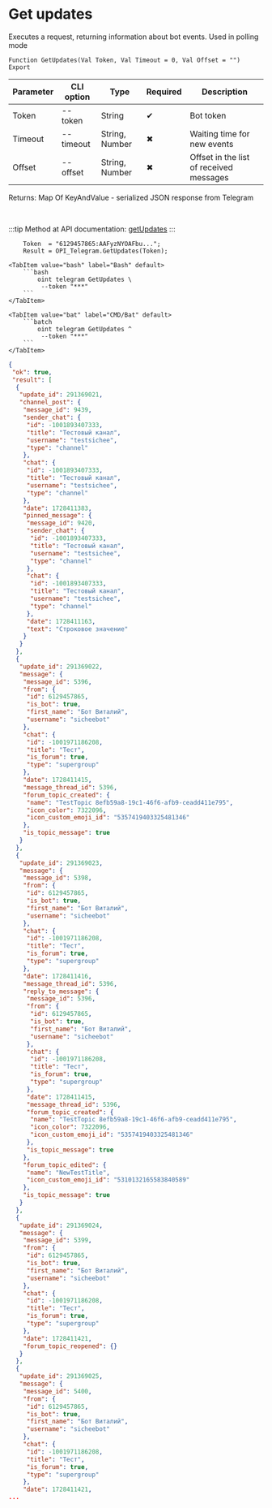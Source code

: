 ﻿---
sidebar_position: 2
description: Get updates and other functions to work with Telegram in the Open Integration Package, a free open-source integration library for 1C:Enterprise 8, OneScript and CLI
keywords: [1C, 1С, 1С:Enterprise, 1С:Enterprise 8.3, API, Integration, Services, Exchange, OneScript, CLI, Telegram]
---


# Get updates
 Executes a request, returning information about bot events. Used in polling mode



`Function GetUpdates(Val Token, Val Timeout = 0, Val Offset = "") Export`

  | Parameter | CLI option | Type | Required | Description |
  |-|-|-|-|-|
  | Token | --token | String | &#x2714; | Bot token |
  | Timeout | --timeout | String, Number | &#x2716; | Waiting time for new events |
  | Offset | --offset | String, Number | &#x2716; | Offset in the list of received messages |

  
  Returns:  Map Of KeyAndValue - serialized JSON response from Telegram

<br/>

:::tip
Method at API documentation: [getUpdates](https://core.telegram.org/bots/api#getupdates)
:::
<br/>


```bsl title="1C:Enterprise/OneScript code example"
    Token  = "6129457865:AAFyzNYOAFbu...";
    Result = OPI_Telegram.GetUpdates(Token);
```
 

 <Tabs>
  
    <TabItem value="bash" label="Bash" default>
        ```bash
            oint telegram GetUpdates \
             --token "***"
        ```
    </TabItem>
  
    <TabItem value="bat" label="CMD/Bat" default>
        ```batch
            oint telegram GetUpdates ^
             --token "***"
        ```
    </TabItem>
</Tabs>


```json title="Result"
{
 "ok": true,
 "result": [
  {
   "update_id": 291369021,
   "channel_post": {
    "message_id": 9439,
    "sender_chat": {
     "id": -1001893407333,
     "title": "Тестовый канал",
     "username": "testsichee",
     "type": "channel"
    },
    "chat": {
     "id": -1001893407333,
     "title": "Тестовый канал",
     "username": "testsichee",
     "type": "channel"
    },
    "date": 1728411383,
    "pinned_message": {
     "message_id": 9420,
     "sender_chat": {
      "id": -1001893407333,
      "title": "Тестовый канал",
      "username": "testsichee",
      "type": "channel"
     },
     "chat": {
      "id": -1001893407333,
      "title": "Тестовый канал",
      "username": "testsichee",
      "type": "channel"
     },
     "date": 1728411163,
     "text": "Строковое значение"
    }
   }
  },
  {
   "update_id": 291369022,
   "message": {
    "message_id": 5396,
    "from": {
     "id": 6129457865,
     "is_bot": true,
     "first_name": "Бот Виталий",
     "username": "sicheebot"
    },
    "chat": {
     "id": -1001971186208,
     "title": "Тест",
     "is_forum": true,
     "type": "supergroup"
    },
    "date": 1728411415,
    "message_thread_id": 5396,
    "forum_topic_created": {
     "name": "TestTopic 8efb59a8-19c1-46f6-afb9-ceadd411e795",
     "icon_color": 7322096,
     "icon_custom_emoji_id": "5357419403325481346"
    },
    "is_topic_message": true
   }
  },
  {
   "update_id": 291369023,
   "message": {
    "message_id": 5398,
    "from": {
     "id": 6129457865,
     "is_bot": true,
     "first_name": "Бот Виталий",
     "username": "sicheebot"
    },
    "chat": {
     "id": -1001971186208,
     "title": "Тест",
     "is_forum": true,
     "type": "supergroup"
    },
    "date": 1728411416,
    "message_thread_id": 5396,
    "reply_to_message": {
     "message_id": 5396,
     "from": {
      "id": 6129457865,
      "is_bot": true,
      "first_name": "Бот Виталий",
      "username": "sicheebot"
     },
     "chat": {
      "id": -1001971186208,
      "title": "Тест",
      "is_forum": true,
      "type": "supergroup"
     },
     "date": 1728411415,
     "message_thread_id": 5396,
     "forum_topic_created": {
      "name": "TestTopic 8efb59a8-19c1-46f6-afb9-ceadd411e795",
      "icon_color": 7322096,
      "icon_custom_emoji_id": "5357419403325481346"
     },
     "is_topic_message": true
    },
    "forum_topic_edited": {
     "name": "NewTestTitle",
     "icon_custom_emoji_id": "5310132165583840589"
    },
    "is_topic_message": true
   }
  },
  {
   "update_id": 291369024,
   "message": {
    "message_id": 5399,
    "from": {
     "id": 6129457865,
     "is_bot": true,
     "first_name": "Бот Виталий",
     "username": "sicheebot"
    },
    "chat": {
     "id": -1001971186208,
     "title": "Тест",
     "is_forum": true,
     "type": "supergroup"
    },
    "date": 1728411421,
    "forum_topic_reopened": {}
   }
  },
  {
   "update_id": 291369025,
   "message": {
    "message_id": 5400,
    "from": {
     "id": 6129457865,
     "is_bot": true,
     "first_name": "Бот Виталий",
     "username": "sicheebot"
    },
    "chat": {
     "id": -1001971186208,
     "title": "Тест",
     "is_forum": true,
     "type": "supergroup"
    },
    "date": 1728411421,
...
```
